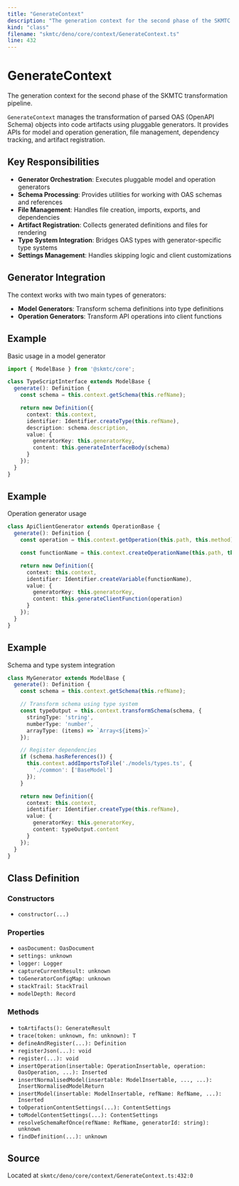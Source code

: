 ```yaml
---
title: "GenerateContext"
description: "The generation context for the second phase of the SKMTC transformation pipeline."
kind: "class"
filename: "skmtc/deno/core/context/GenerateContext.ts"
line: 432
---
```


# GenerateContext

The generation context for the second phase of the SKMTC transformation pipeline.

`GenerateContext` manages the transformation of parsed OAS (OpenAPI Schema) objects
into code artifacts using pluggable generators. It provides APIs for model and operation
generation, file management, dependency tracking, and artifact registration.

## Key Responsibilities

- **Generator Orchestration**: Executes pluggable model and operation generators
- **Schema Processing**: Provides utilities for working with OAS schemas and references
- **File Management**: Handles file creation, imports, exports, and dependencies
- **Artifact Registration**: Collects generated definitions and files for rendering
- **Type System Integration**: Bridges OAS types with generator-specific type systems
- **Settings Management**: Handles skipping logic and client customizations

## Generator Integration

The context works with two main types of generators:
- **Model Generators**: Transform schema definitions into type definitions
- **Operation Generators**: Transform API operations into client functions


## Example

Basic usage in a model generator
```typescript
import { ModelBase } from '@skmtc/core';

class TypeScriptInterface extends ModelBase {
  generate(): Definition {
    const schema = this.context.getSchema(this.refName);

    return new Definition({
      context: this.context,
      identifier: Identifier.createType(this.refName),
      description: schema.description,
      value: {
        generatorKey: this.generatorKey,
        content: this.generateInterfaceBody(schema)
      }
    });
  }
}
```


## Example

Operation generator usage
```typescript
class ApiClientGenerator extends OperationBase {
  generate(): Definition {
    const operation = this.context.getOperation(this.path, this.method);

    const functionName = this.context.createOperationName(this.path, this.method);

    return new Definition({
      context: this.context,
      identifier: Identifier.createVariable(functionName),
      value: {
        generatorKey: this.generatorKey,
        content: this.generateClientFunction(operation)
      }
    });
  }
}
```


## Example

Schema and type system integration
```typescript
class MyGenerator extends ModelBase {
  generate(): Definition {
    const schema = this.context.getSchema(this.refName);

    // Transform schema using type system
    const typeOutput = this.context.transformSchema(schema, {
      stringType: 'string',
      numberType: 'number',
      arrayType: (items) => `Array<${items}>`
    });

    // Register dependencies
    if (schema.hasReferences()) {
      this.context.addImportsToFile('./models/types.ts', {
        './common': ['BaseModel']
      });
    }

    return new Definition({
      context: this.context,
      identifier: Identifier.createType(this.refName),
      value: {
        generatorKey: this.generatorKey,
        content: typeOutput.content
      }
    });
  }
}
```

## Class Definition

### Constructors

- `constructor(...)`

### Properties

- `oasDocument: OasDocument`
- `settings: unknown`
- `logger: Logger`
- `captureCurrentResult: unknown`
- `toGeneratorConfigMap: unknown`
- `stackTrail: StackTrail`
- `modelDepth: Record`

### Methods

- `toArtifacts(): GenerateResult`
- `trace(token: unknown, fn: unknown): T`
- `defineAndRegister(...): Definition`
- `registerJson(...): void`
- `register(...): void`
- `insertOperation(insertable: OperationInsertable, operation: OasOperation, ...): Inserted`
- `insertNormalisedModel(insertable: ModelInsertable, ..., ...): InsertNormalisedModelReturn`
- `insertModel(insertable: ModelInsertable, refName: RefName, ...): Inserted`
- `toOperationContentSettings(...): ContentSettings`
- `toModelContentSettings(...): ContentSettings`
- `resolveSchemaRefOnce(refName: RefName, generatorId: string): unknown`
- `findDefinition(...): unknown`

## Source

Located at `skmtc/deno/core/context/GenerateContext.ts:432:0`
